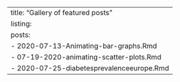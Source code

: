 ---
title: "Gallery of featured posts"
listing:
  posts:
  - 2020-07-13-Animating-bar-graphs.Rmd
  - 07-19-2020-animating-scatter-plots.Rmd
  - 2020-07-25-diabetesprevalenceeurope.Rmd
---